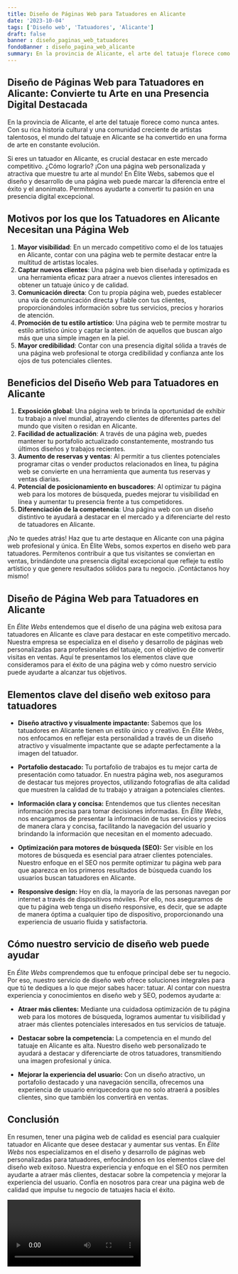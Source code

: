 ```yaml
---
title: Diseño de Páginas Web para Tatuadores en Alicante
date: '2023-10-04'
tags: ['Diseño web', 'Tatuadores', 'Alicante']
draft: false
banner : diseño_paginas_web_tatuadores
fondoBanner : diseño_pagina_web_alicante
summary: En la provincia de Alicante, el arte del tatuaje florece como nunca antes. Con su rica historia cultural y una comunidad creciente de artistas talentosos, el mundo del tatuaje en Alicante se ha convertido en una forma de arte en constante evolución. 
---
```


## Diseño de Páginas Web para Tatuadores en Alicante: Convierte tu Arte en una Presencia Digital Destacada

En la provincia de Alicante, el arte del tatuaje florece como nunca antes. Con su rica historia cultural y una comunidad creciente de artistas talentosos, el mundo del tatuaje en Alicante se ha convertido en una forma de arte en constante evolución. 

Si eres un tatuador en Alicante, es crucial destacar en este mercado competitivo. ¿Cómo lograrlo? ¡Con una página web personalizada y atractiva que muestre tu arte al mundo! En Élite Webs, sabemos que el diseño y desarrollo de una página web puede marcar la diferencia entre el éxito y el anonimato. Permítenos ayudarte a convertir tu pasión en una presencia digital excepcional.

## Motivos por los que los Tatuadores en Alicante Necesitan una Página Web

1. **Mayor visibilidad**: En un mercado competitivo como el de los tatuajes en Alicante, contar con una página web te permite destacar entre la multitud de artistas locales.
2. **Captar nuevos clientes**: Una página web bien diseñada y optimizada es una herramienta eficaz para atraer a nuevos clientes interesados en obtener un tatuaje único y de calidad.
3. **Comunicación directa**: Con tu propia página web, puedes establecer una vía de comunicación directa y fiable con tus clientes, proporcionándoles información sobre tus servicios, precios y horarios de atención.
4. **Promoción de tu estilo artístico**: Una página web te permite mostrar tu estilo artístico único y captar la atención de aquellos que buscan algo más que una simple imagen en la piel.
5. **Mayor credibilidad**: Contar con una presencia digital sólida a través de una página web profesional te otorga credibilidad y confianza ante los ojos de tus potenciales clientes.

## Beneficios del Diseño Web para Tatuadores en Alicante

1. **Exposición global**: Una página web te brinda la oportunidad de exhibir tu trabajo a nivel mundial, atrayendo clientes de diferentes partes del mundo que visiten o residan en Alicante.
2. **Facilidad de actualización**: A través de una página web, puedes mantener tu portafolio actualizado constantemente, mostrando tus últimos diseños y trabajos recientes.
3. **Aumento de reservas y ventas**: Al permitir a tus clientes potenciales programar citas o vender productos relacionados en línea, tu página web se convierte en una herramienta que aumenta tus reservas y ventas diarias.
4. **Potencial de posicionamiento en buscadores**: Al optimizar tu página web para los motores de búsqueda, puedes mejorar tu visibilidad en línea y aumentar tu presencia frente a tus competidores.
5. **Diferenciación de la competencia**: Una página web con un diseño distintivo te ayudará a destacar en el mercado y a diferenciarte del resto de tatuadores en Alicante.

¡No te quedes atrás! Haz que tu arte destaque en Alicante con una página web profesional y única. En Élite Webs, somos expertos en diseño web para tatuadores. Permítenos contribuir a que tus visitantes se conviertan en ventas, brindándote una presencia digital excepcional que refleje tu estilo artístico y que genere resultados sólidos para tu negocio. ¡Contáctanos hoy mismo!

<GifSeo />

<Cta />

## Diseño de Página Web para Tatuadores en Alicante

En *Élite Webs* entendemos que el diseño de una página web exitosa para tatuadores en Alicante es clave para destacar en este competitivo mercado. Nuestra empresa se especializa en el diseño y desarrollo de páginas web personalizadas para profesionales del tatuaje, con el objetivo de convertir visitas en ventas. Aquí te presentamos los elementos clave que consideramos para el éxito de una página web y cómo nuestro servicio puede ayudarte a alcanzar tus objetivos.

## Elementos clave del diseño web exitoso para tatuadores

- **Diseño atractivo y visualmente impactante:** Sabemos que los tatuadores en Alicante tienen un estilo único y creativo. En *Élite Webs*, nos enfocamos en reflejar esta personalidad a través de un diseño atractivo y visualmente impactante que se adapte perfectamente a la imagen del tatuador.

- **Portafolio destacado:** Tu portafolio de trabajos es tu mejor carta de presentación como tatuador. En nuestra página web, nos aseguramos de destacar tus mejores proyectos, utilizando fotografías de alta calidad que muestren la calidad de tu trabajo y atraigan a potenciales clientes.

- **Información clara y concisa:** Entendemos que tus clientes necesitan información precisa para tomar decisiones informadas. En *Élite Webs*, nos encargamos de presentar la información de tus servicios y precios de manera clara y concisa, facilitando la navegación del usuario y brindando la información que necesitan en el momento adecuado.

- **Optimización para motores de búsqueda (SEO):** Ser visible en los motores de búsqueda es esencial para atraer clientes potenciales. Nuestro enfoque en el SEO nos permite optimizar tu página web para que aparezca en los primeros resultados de búsqueda cuando los usuarios buscan tatuadores en Alicante.

- **Responsive design:** Hoy en día, la mayoría de las personas navegan por internet a través de dispositivos móviles. Por ello, nos aseguramos de que tu página web tenga un diseño responsive, es decir, que se adapte de manera óptima a cualquier tipo de dispositivo, proporcionando una experiencia de usuario fluida y satisfactoria.

## Cómo nuestro servicio de diseño web puede ayudar

En *Élite Webs* comprendemos que tu enfoque principal debe ser tu negocio. Por eso, nuestro servicio de diseño web ofrece soluciones integrales para que tú te dediques a lo que mejor sabes hacer: tatuar. Al contar con nuestra experiencia y conocimientos en diseño web y SEO, podemos ayudarte a:

- **Atraer más clientes:** Mediante una cuidadosa optimización de tu página web para los motores de búsqueda, logramos aumentar tu visibilidad y atraer más clientes potenciales interesados en tus servicios de tatuaje.

- **Destacar sobre la competencia:** La competencia en el mundo del tatuaje en Alicante es alta. Nuestro diseño web personalizado te ayudará a destacar y diferenciarte de otros tatuadores, transmitiendo una imagen profesional y única.

- **Mejorar la experiencia del usuario:** Con un diseño atractivo, un portafolio destacado y una navegación sencilla, ofrecemos una experiencia de usuario enriquecedora que no solo atraerá a posibles clientes, sino que también los convertirá en ventas.

## Conclusión

En resumen, tener una página web de calidad es esencial para cualquier tatuador en Alicante que desee destacar y aumentar sus ventas. En *Élite Webs* nos especializamos en el diseño y desarrollo de páginas web personalizadas para tatuadores, enfocándonos en los elementos clave del diseño web exitoso. Nuestra experiencia y enfoque en el SEO nos permiten ayudarte a atraer más clientes, destacar sobre la competencia y mejorar la experiencia del usuario. Confía en nosotros para crear una página web de calidad que impulse tu negocio de tatuajes hacia el éxito.

<Video />

<CtaBot job='Tatuadores' city='Alicante'/>

<Gmaps query='Alicante+españa+maps' />